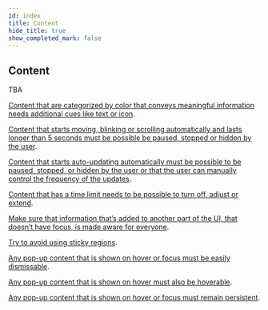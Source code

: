 ```yaml
---
id: index
title: Content
hide_title: true
show_completed_mark: false
---
```



<Card icon="📖">

## Content

TBA

</Card>


<CategoryItem id="categorized-by-color">

[Content that are categorized by color that conveys meaningful information needs additional cues like text or icon](categorized-by-color).

</CategoryItem>


<CategoryItem id="moving-content">

[Content that starts moving, blinking or scrolling automatically and lasts longer than 5 seconds must be possible be paused, stopped or hidden by the user](moving-content).

</CategoryItem>


<CategoryItem id="auto-updating-content">

[Content that starts auto-updating automatically must be possible to be paused, stopped, or hidden by the user or that the user can manually control the frequency of the updates](auto-updating-content).

</CategoryItem>


<CategoryItem id="content-time-limit">

[Content that has a time limit needs to be possible to turn off, adjust or extend](content-time-limit).

</CategoryItem>


<CategoryItem id="aware-everyone">

[Make sure that information that’s added to another part of the UI, that doesn’t have focus, is made aware for everyone](aware-everyone).

</CategoryItem>

<CategoryItem id="avoid-sticky-regions">

[Try to avoid using sticky regions](avoid-sticky-regions).

</CategoryItem>


<CategoryItem id="content-dismissable">

[Any pop-up content that is shown on hover or focus must be easily dismissable](content-dismissable).

</CategoryItem>


<CategoryItem id="pop-up-hoverable">

[Any pop-up content that is shown on hover must also be hoverable](pop-up-hoverable).

</CategoryItem>


<CategoryItem id="pop-up-persistent">

[Any pop-up content that is shown on hover or focus must remain persistent](pop-up-persistent).

</CategoryItem>
